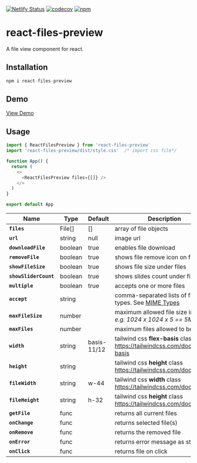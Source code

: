 
[![Netlify Status](https://api.netlify.com/api/v1/badges/f1c6d960-e969-4396-bdaa-33e245a72bf6/deploy-status)](https://app.netlify.com/sites/react-file-view/deploys)&nbsp;[![codecov](https://codecov.io/github/musama619/react-file-view/branch/main/graph/badge.svg?token=iBQkSenXLe)](https://codecov.io/github/musama619/react-file-view)&nbsp;[![npm](https://img.shields.io/npm/v/react-files-preview)](https://www.npmjs.com/package/react-files-preview)


# react-files-preview
A file view component for react.

## Installation 


```js 
npm i react-files-preview
```
## Demo
[View Demo](react-files-preview.netlify.app/)
## Usage

```js
import { ReactFilesPreview } from 'react-files-preview'
import 'react-files-preview/dist/style.css'  /* import css file*/

function App() {
  return (
    <>
      <ReactFilesPreview files={[]} />
    </>
  )
}

export default App
```

| Name | Type  |  Default  | Description |
| ------------ | --------- | ------------ | --------- |
| **`files`** |  File[] | [] | array of file objects   |
|  **`url`** | string  | null  |  image url |
|  **`downloadFile`** | boolean  | true  | enables file download |
| **`removeFile`** | boolean  | true  | shows file remove icon on file hover  |
|  **`showFileSize`** | boolean  | true  | shows file size under files  |
|  **`showSliderCount`** | boolean  | true  | shows slides count under file slider  |
|  **`multiple`** | boolean  | true |  accepts one or more files |
|  **`accept`** | string  |   | comma-separated lists of file types. See [MIME Types](https://developer.mozilla.org/en-US/docs/Web/HTTP/Basics_of_HTTP/MIME_types/Common_types)  |
| **`maxFileSize`**  | number  |   |  maximum allowed file size in bytes *e.g. 1024  x 1024 x 5 == 5MB*  |
|  **`maxFiles`** | number  |   |maximum files allowed to be added   |
|  **`width`** | string  | basis-11/12   | tailwind css **flex-basis** class https://tailwindcss.com/docs/flex-basis   |
| **`height`**  | string  |  | tailwind css **height** class https://tailwindcss.com/docs/height  |
| **`fileWidth`**  |  string  |  w-44 |  tailwind css **width** class https://tailwindcss.com/docs/width |
| **`fileHeight`**  | string  | h-32 |  tailwind css **height** class https://tailwindcss.com/docs/height |
|  **`getFile`** | func  |   |  returns all current files  |
| **`onChange`**  | func  |   | returns selected file(s)  |
| **`onRemove`**  | func  |   | returns the removed file  |
|  **`onError`** | func  |   | returns error message as string  |
|  **`onClick`** | func  |   | returns file on click  |